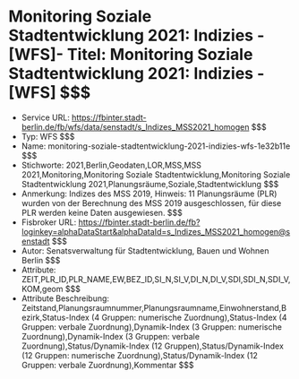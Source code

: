 # Monitoring Soziale Stadtentwicklung 2021: Indizies - [WFS]- Titel: Monitoring Soziale Stadtentwicklung 2021: Indizies - [WFS] $$$
- Service URL: https://fbinter.stadt-berlin.de/fb/wfs/data/senstadt/s_Indizes_MSS2021_homogen $$$
- Typ: WFS $$$
- Name: monitoring-soziale-stadtentwicklung-2021-indizies-wfs-1e32b11e $$$
- Stichworte: 2021,Berlin,Geodaten,LOR,MSS,MSS 2021,Monitoring,Monitoring Soziale Stadtentwicklung,Monitoring Soziale Stadtentwicklung 2021,Planungsräume,Soziale,Stadtentwicklung $$$
- Anmerkung: Indizes des MSS 2019, Hinweis: 11 Planungsräume (PLR) wurden von der Berechnung des MSS 2019 ausgeschlossen, für diese PLR werden keine Daten ausgewiesen. $$$
- Fisbroker URL: https://fbinter.stadt-berlin.de/fb?loginkey=alphaDataStart&alphaDataId=s_Indizes_MSS2021_homogen@senstadt $$$
- Autor: Senatsverwaltung für Stadtentwicklung, Bauen und Wohnen Berlin $$$
- Attribute: ZEIT,PLR_ID,PLR_NAME,EW,BEZ_ID,SI_N,SI_V,DI_N,DI_V,SDI,SDI_N,SDI_V,KOM,geom $$$
- Attribute Beschreibung: Zeitstand,Planungsraumnummer,Planungsraumname,Einwohnerstand,Bezirk,Status-Index (4 Gruppen: numerische Zuordnung),Status-Index (4 Gruppen: verbale Zuordnung),Dynamik-Index (3 Gruppen: numerische Zuordnung),Dynamik-Index (3 Gruppen: verbale  Zuordnung),Status/Dynamik-Index (12 Gruppen),Status/Dynamik-Index (12 Gruppen: numerische Zuordnung),Status/Dynamik-Index (12 Gruppen: verbale Zuordnung),Kommentar $$$
